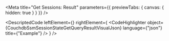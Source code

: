
<Meta title="Get Sessions: Result" parameters={{ previewTabs: { canvas: { hidden: true } } }} />

<DescriptedCode
  leftElement={<CouchdbSsmSessionStateGetQueryResultDesc />}
  rightElement={
    <CodeHighlighter
      object={CouchdbSsmSessionStateGetQueryResultVisualJson}
      language={"json"}
      title={"Example"}
    />
  }
/>

